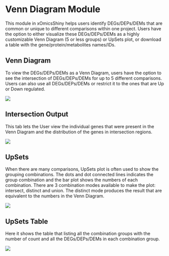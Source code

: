 # Venn Diagram Module

This module in xOmicsShiny helps users identify DEGs/DEPs/DEMs that are common or unique to different comparisons within one project. Users have the option to either visualize these DEGs/DEPs/DEMs as a highly customizable Venn Diagram (5 or less groups) or UpSets plot, or download a table with the gene/protein/metabolites names/IDs.

## Venn Diagram

To view the DEGs/DEPs/DEMs as a Venn Diagram, users have the option to see the intersection of DEGs/DEPs/DEMs for up to 5 different comparisons. Users can also use all DEGs/DEPs/DEMs or restrict it to the ones that are Up or Down regulated.

[![](`r pic_path`f13-1.png)](`r pic_path`f13-1.png)

## Intersection Output

This tab lets the User view the individual genes that were present in the Venn Diagram and the distribution of the genes in intersection regions.

[![](`r pic_path`f13-2.png)](`r pic_path`f13-2.png)

## UpSets

When there are many comparisons, UpSets plot is often used to show the grouping combinations. The dots and dot connected lines indicates the group combination and the bar plot shows the numbers of each combination. There are 3 combination modes available to make the plot: intersect, distinct and union. The distinct mode produces the result that are equivalent to the numbers in the Venn Diagram.

[![](`r pic_path`f13-3.png)](`r pic_path`f13-3.png)

## UpSets Table

Here it shows the table that listing all the combination groups with the number of count and all the DEGs/DEPs/DEMs in each combination group.

[![](`r pic_path`f13-4.png)](`r pic_path`f13-4.png)